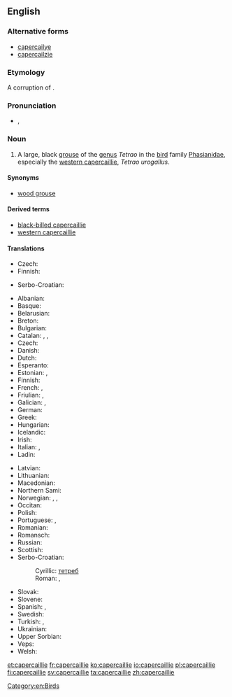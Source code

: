 ==English==

{{wikipedia}}
{{wikipedia|capercaillie}}
{{wikispecies|Tetrao urogallus}}

===Alternative forms===
* [[capercailye]]
* [[capercailzie]]

===Etymology===
A {{etyl|sco}} corruption of {{etyl|gd}} {{term|capull coille||horse of the woods|lang=gd}}.

===Pronunciation===
* {{IPA|/kæpəˈkeɪli/|/kæpəˈkeɪlji/}}, {{X-SAMPA|/k{p@"keIli/|/k{p@"keIlji/}}

===Noun===
{{en-noun}}

# A large, black [[grouse]] of the [[genus]] ''Tetrao'' in the [[bird]] family [[Phasianidae]], especially the [[western capercaillie]], ''Tetrao urogallus''.

====Synonyms====
* {{sense|Tetrao urogallus}} [[wood grouse]]

====Derived terms====
* [[black-billed capercaillie]]
* [[western capercaillie]]

====Translations====
{{trans-top|bird of the genus ''Tetrao''}}
* Czech: {{t+|cs|tetřev}}
* Finnish: {{t+|fi|metso}}
{{trans-mid}}
* Serbo-Croatian: {{t-|sh|tetrijeb|m}}
{{trans-bottom}}

{{trans-top|''Tetrao urogallus''}}
* Albanian: {{t-|sq|gjeli i egër}}
* Basque: {{t-|eu|basoilar}}
* Belarusian: {{t-|be|глушэц|sc=Cyrl}}
* Breton: {{t-|br|skilgog meur}}
* Bulgarian: {{t-|bg|глухар|tr=gluhar|sc=Cyrl}}
* Catalan: {{t-|ca|gall fer|m}}, {{t-|ca|gall salvatge|m}}, {{t-|ca|gall de bosc|m}}
* Czech: {{t-|cs|tetřev hlušec}}
* Danish: {{t-|da|tjur}}
* Dutch: {{t-|nl|auerhoen|n}}
* Esperanto: {{t-|eo|urogalo}}
* Estonian: {{t-|et|metsis}}, {{t-|et|mőtus}}
* Finnish: {{t+|fi|metso}}
* French: {{t+|fr|grand tétras|m}}, {{t+|fr|grand coq de bruyère|m}}
* Friulian: {{tø|fur|gjal di mont}}, {{tø|fur|gjal cedron}}
* Galician: {{t-|gl|pita do monte}}, {{t-|gl|galo do monte}}
* German: {{t+|de|Auerhuhn|n}}
* Greek: {{t-|el|αγριόκουρκος|tr=agriókourkos|sc=Grek}}
* Hungarian: {{t+|hu|siketfajd}}
* Icelandic: {{t-|is|þiður}}
* Irish: {{t-|ga|capall coille}}
* Italian: {{t-|it|urogallo|m}}, {{t-|it|gallo cedrone|m}}
* Ladin: {{tø|lld|gial grisc}}
{{trans-mid}}
* Latvian: {{t-|lv|mednis}}
* Lithuanian: {{t+|lt|kurtinys}}
* Macedonian: {{t-|mk|тетреб|tr=tetreb|sc=Cyrl}}
* Northern Sami: {{tø|se|čukčá}}
* Norwegian: {{t+|no|storfugl}}, {{t+|no|tiur}} {{qualifier|male}}, {{t+|no|røy}} {{qualifier|female}}
* Occitan: {{t-|oc|pollambèrt|m}}
* Polish: {{t+|pl|głuszec}}
* Portuguese: {{t-|pt|tetraz-grande}}, {{t-|pt|galomontês}}
* Romanian: {{t-|ro|cocoșul de munte}}
* Romansch: {{t-|rm|cot / gialina da taus}}
* Russian: {{t+|ru|глухарь|m|tr=gluχár'}}
* Scottish: {{t-|gd|capal-coille}}
* Serbo-Croatian:
*: Cyrillic: [[тетреб]] {{t-|sh|тетријеб глухан|m|sc=Cyrl}}
*: Roman: {{t-|sh|tetreb}}, {{t-|sh|tetrijeb gluhan|m}}
* Slovak: {{t-|sk|tetrov hlucháň}}
* Slovene: {{t+|sl|divji petelin}}
* Spanish: {{t+|es|urogallo|m}}, {{t-|es|gallo silvestre|m}}
* Swedish: {{t+|sv|tjäder}}
* Turkish: {{t-|tr|çali horozu}}, {{t+|tr|orman horozu}}
* Ukrainian: {{t-|uk|глухар|tr=gluhar|sc=Cyrl}}
* Upper Sorbian: {{t-|hsb|hłuchar}}
* Veps: {{tø|vep|mecoi}}
* Welsh: {{t-|cy|grugiar y coed}}
{{trans-bottom}}

[[Category:en:Birds]]

[[et:capercaillie]]
[[fr:capercaillie]]
[[ko:capercaillie]]
[[io:capercaillie]]
[[pl:capercaillie]]
[[fi:capercaillie]]
[[sv:capercaillie]]
[[ta:capercaillie]]
[[zh:capercaillie]]